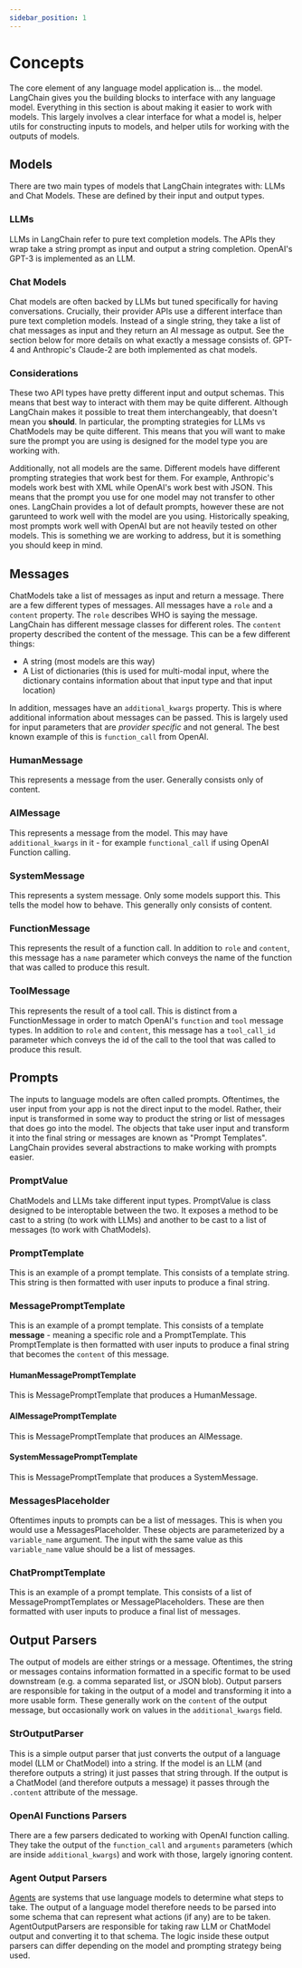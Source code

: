 ```yaml
---
sidebar_position: 1
---
```


# Concepts

The core element of any language model application is... the model. LangChain gives you the building blocks to interface with any language model. Everything in this section is about making it easier to work with models. This largely involves a clear interface for what a model is, helper utils for constructing inputs to models, and helper utils for working with the outputs of models.

## Models

There are two main types of models that LangChain integrates with: LLMs and Chat Models. These are defined by their input and output types.

### LLMs

LLMs in LangChain refer to pure text completion models.
The APIs they wrap take a string prompt as input and output a string completion. OpenAI's GPT-3 is implemented as an LLM.

### Chat Models

Chat models are often backed by LLMs but tuned specifically for having conversations.
Crucially, their provider APIs use a different interface than pure text completion models. Instead of a single string,
they take a list of chat messages as input and they return an AI message as output. See the section below for more details on what exactly a message consists of. GPT-4 and Anthropic's Claude-2 are both implemented as chat models.

### Considerations

These two API types have pretty different input and output schemas. This means that best way to interact with them may be quite different. Although LangChain makes it possible to treat them interchangeably, that doesn't mean you **should**. In particular, the prompting strategies for LLMs vs ChatModels may be quite different. This means that you will want to make sure the prompt you are using is designed for the model type you are working with.

Additionally, not all models are the same. Different models have different prompting strategies that work best for them. For example, Anthropic's models work best with XML while OpenAI's work best with JSON. This means that the prompt you use for one model may not transfer to other ones. LangChain provides a lot of default prompts, however these are not garunteed to work well with the model are you using. Historically speaking, most prompts work well with OpenAI but are not heavily tested on other models. This is something we are working to address, but it is something you should keep in mind.

## Messages

ChatModels take a list of messages as input and return a message. There are a few different types of messages. All messages have a `role` and a `content` property. The `role` describes WHO is saying the message. LangChain has different message classes for different roles. The `content` property described the content of the message. This can be a few different things:

- A string (most models are this way)
- A List of dictionaries (this is used for multi-modal input, where the dictionary contains information about that input type and that input location)

In addition, messages have an `additional_kwargs` property. This is where additional information about messages can be passed. This is largely used for input parameters that are _provider specific_ and not general. The best known example of this is `function_call` from OpenAI.

### HumanMessage

This represents a message from the user. Generally consists only of content.

### AIMessage

This represents a message from the model. This may have `additional_kwargs` in it - for example `functional_call` if using OpenAI Function calling.

### SystemMessage

This represents a system message. Only some models support this. This tells the model how to behave. This generally only consists of content.

### FunctionMessage

This represents the result of a function call. In addition to `role` and `content`, this message has a `name` parameter which conveys the name of the function that was called to produce this result.

### ToolMessage

This represents the result of a tool call. This is distinct from a FunctionMessage in order to match OpenAI's `function` and `tool` message types. In addition to `role` and `content`, this message has a `tool_call_id` parameter which conveys the id of the call to the tool that was called to produce this result.

## Prompts

The inputs to language models are often called prompts. Oftentimes, the user input from your app is not the direct input to the model. Rather, their input is transformed in some way to product the string or list of messages that does go into the model. The objects that take user input and transform it into the final string or messages are known as "Prompt Templates". LangChain provides several abstractions to make working with prompts easier.

### PromptValue

ChatModels and LLMs take different input types. PromptValue is class designed to be interoptable between the two. It exposes a method to be cast to a string (to work with LLMs) and another to be cast to a list of messages (to work with ChatModels).

### PromptTemplate

This is an example of a prompt template. This consists of a template string. This string is then formatted with user inputs to produce a final string.

### MessagePromptTemplate

This is an example of a prompt template. This consists of a template **message** - meaning a specific role and a PromptTemplate. This PromptTemplate is then formatted with user inputs to produce a final string that becomes the `content` of this message.

#### HumanMessagePromptTemplate

This is MessagePromptTemplate that produces a HumanMessage.

#### AIMessagePromptTemplate

This is MessagePromptTemplate that produces an AIMessage.

#### SystemMessagePromptTemplate

This is MessagePromptTemplate that produces a SystemMessage.

### MessagesPlaceholder

Oftentimes inputs to prompts can be a list of messages. This is when you would use a MessagesPlaceholder. These objects are parameterized by a `variable_name` argument. The input with the same value as this `variable_name` value should be a list of messages.

### ChatPromptTemplate

This is an example of a prompt template. This consists of a list of MessagePromptTemplates or MessagePlaceholders. These are then formatted with user inputs to produce a final list of messages.

## Output Parsers

The output of models are either strings or a message. Oftentimes, the string or messages contains information formatted in a specific format to be used downstream (e.g. a comma separated list, or JSON blob). Output parsers are responsible for taking in the output of a model and transforming it into a more usable form. These generally work on the `content` of the output message, but occasionally work on values in the `additional_kwargs` field.

### StrOutputParser

This is a simple output parser that just converts the output of a language model (LLM or ChatModel) into a string. If the model is an LLM (and therefore outputs a string) it just passes that string through. If the output is a ChatModel (and therefore outputs a message) it passes through the `.content` attribute of the message.

### OpenAI Functions Parsers

There are a few parsers dedicated to working with OpenAI function calling. They take the output of the `function_call` and `arguments` parameters (which are inside `additional_kwargs`) and work with those, largely ignoring content.

### Agent Output Parsers

[Agents](../agents) are systems that use language models to determine what steps to take. The output of a language model therefore needs to be parsed into some schema that can represent what actions (if any) are to be taken. AgentOutputParsers are responsible for taking raw LLM or ChatModel output and converting it to that schema. The logic inside these output parsers can differ depending on the model and prompting strategy being used.
